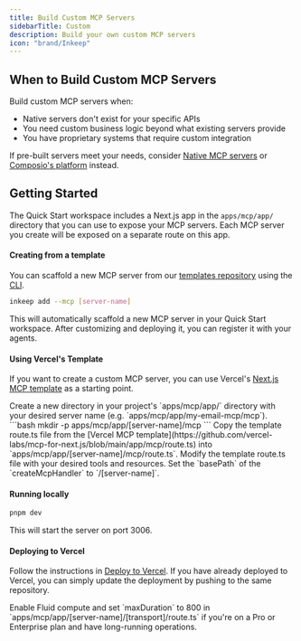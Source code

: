 ```yaml
---
title: Build Custom MCP Servers
sidebarTitle: Custom
description: Build your own custom MCP servers
icon: "brand/Inkeep"
---
```


## When to Build Custom MCP Servers

Build custom MCP servers when:
- Native servers don't exist for your specific APIs
- You need custom business logic beyond what existing servers provide
- You have proprietary systems that require custom integration

If pre-built servers meet your needs, consider [Native MCP servers](/tutorials/mcp-servers/native-mcp-servers) or [Composio's platform](/tutorials/mcp-servers/composio-mcp-servers) instead.

## Getting Started

The Quick Start workspace includes a Next.js app in the `apps/mcp/app/` directory that you can use to expose your MCP servers.
Each MCP server you create will be exposed on a separate route on this app. 

#### Creating from a template

You can scaffold a new MCP server from our [templates repository](https://github.com/inkeep/agents-cookbook) using the [CLI](/typescript-sdk/cli-reference#inkeep-add).
```bash
inkeep add --mcp [server-name]
```

This will automatically scaffold a new MCP server in your Quick Start workspace. After customizing and deploying it, you can register it with your agents.

#### Using Vercel's Template

If you want to create a custom MCP server, you can use Vercel's [Next.js MCP template](https://vercel.com/templates/next.js/model-context-protocol-mcp-with-next-js) as a starting point.

<Steps>
<Step>
Create a new directory in your project's `apps/mcp/app/` directory with your desired server name (e.g. `apps/mcp/app/my-email-mcp/mcp`).
```bash
mkdir -p apps/mcp/app/[server-name]/mcp
```
</Step>
<Step>
Copy the template route.ts file from the [Vercel MCP template](https://github.com/vercel-labs/mcp-for-next.js/blob/main/app/mcp/route.ts) into `apps/mcp/app/[server-name]/mcp/route.ts`.
</Step>
<Step>
Modify the template route.ts file with your desired tools and resources.
</Step>
<Step>
Set the `basePath` of the `createMcpHandler` to `/[server-name]`.
</Step>
</Steps>  

#### Running locally

```bash
pnpm dev
```

This will start the server on port 3006.

#### Deploying to Vercel

Follow the instructions in [Deploy to Vercel](/self-hosting/vercel#step-9-create-a-vercel-project-for-your-mcp-server-optional).
If you have already deployed to Vercel, you can simply update the deployment by pushing to the same repository.

<Note>
Enable Fluid compute and set `maxDuration` to 800 in `apps/mcp/app/[server-name]/[transport]/route.ts` if you're on a Pro or Enterprise plan and have long-running operations.
</Note>
